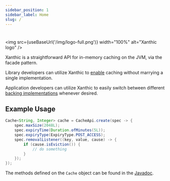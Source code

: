 ```yaml
---
sidebar_position: 1
sidebar_label: Home
slug: /
---
```



# 

<img src={useBaseUrl('/img/logo-full.png')} width="100%" alt="Xanthic logo" />

Xanthic is a straightforward API for in-memory caching on the JVM, via the facade pattern.

Library developers can utilize Xanthic to [enable](/getting-started/installation#usage-for-library-developers) caching without marrying a single implementation.

Application developers can utilize Xanthic to easily switch between different [backing implementations](/provider/) whenever desired.

## Example Usage

```java
Cache<String, Integer> cache = CacheApi.create(spec -> {
    spec.maxSize(2048L);
    spec.expiryTime(Duration.ofMinutes(5L));
    spec.expiryType(ExpiryType.POST_ACCESS);
    spec.removalListener((key, value, cause) -> {
        if (cause.isEviction()) {
            // do something
        }
    });
});
```

The methods defined on the `Cache` object can be found in the [Javadoc](https://javadoc.io/doc/io.github.xanthic.cache/cache-api/latest/io/github/xanthic/cache/api/Cache.html).
